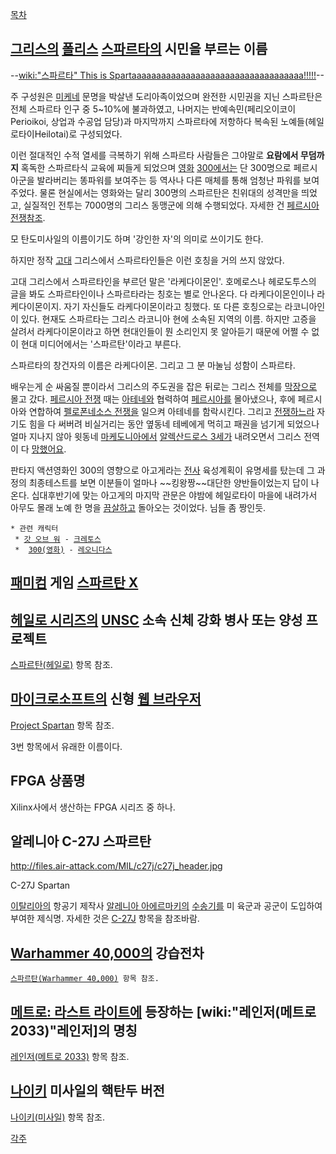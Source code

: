 [[목차]]

== [[그리스]]의 [[폴리스]] [[스파르타]]의 시민을 부르는 이름 ==
--[[wiki:"스파르타" This is Spartaaaaaaaaaaaaaaaaaaaaaaaaaaaaaaaaaaa!!!!!]]--

주 구성원은 [[미케네]] 문명을 박살낸 도리아족이었으며 완전한 시민권을 지닌 스파르탄은 전체 스파르타 인구 중 5~10%에 불과하였고, 나머지는 반예속민(페리오이코이Perioikoi, 상업과 수공업 담당)과 마지막까지 스파르타에 저항하다 복속된 노예들(헤일로타이Heilotai)로 구성되었다. 

이런 절대적인 수적 열세를 극복하기 위해 스파르타 사람들은 그야말로 '''요람에서 무덤까지''' 혹독한 스파르타식 교육에 찌들게 되었으며 [[영화]] [[300]]에서는 단 300명으로 페르시아군을 발라버리는 똥파워를 보여주는 등 역사나 다른 매체를 통해 엄청난 파워를 보여주었다. 물론 현실에서는 영화와는 달리 300명의 스파르탄은 친위대의 성격만을 띄었고, 실질적인 전투는 7000명의 그리스 동맹군에 의해 수행되었다. 자세한 건 [[페르시아 전쟁]]참조.

모 탄도미사일의 이름이기도 하며 '강인한 자'의 의미로 쓰이기도 한다.

하지만 정작 [[고대]] 그리스에서 스파르타인들은 이런 호칭을 거의 쓰지 않았다.

고대 그리스에서 스파르타인을 부르던 말은 '라케다이몬인'. 호메로스나 헤로도투스의 글을 봐도 스파르타인이나 스파르타라는 칭호는 별로 안나온다. 다 라케다이몬인이나 라케다이몬이지. 자기 자신들도 라케다이몬이라고 칭했다. 또 다른 호칭으로는 라코니아인이 있다. 현재도 스파르타는 그리스 라코니아 현에 소속된 지역의 이름. 하지만 고증을 살려서 라케다이몬이라고 하면 현대인들이 뭔 소리인지 못 알아듣기 때문에 어쩔 수 없이 현대 미디어에서는 '스파르탄'이라고 부른다.

스파르타의 창건자의 이름은 라케다이몬. 그리고 그 분 마눌님 성함이 스파르타.

배우는게 순 싸움질 뿐이라서 그리스의 주도권을 잡은 뒤로는 그리스 전체를 [[막장]]으로 몰고 갔다. [[페르시아 전쟁]] 때는 [[아테네]]와 협력하여 [[페르시아]]를 몰아냈으나, 후에 페르시아와 연합하여 [[펠로폰네소스 전쟁]]을 일으켜 아테네를 함락시킨다. 그리고 [[전쟁]]하느라 자기도 힘을 다 써버려 비실거리는 동안 옆동네 테베에게 먹히고 패권을 넘기게 되었으나 얼마 지나지 않아 윗동네 [[마케도니아]]에서 [[알렉산드로스 3세]]가 내려오면서 그리스 전역이 다 [[망했어요]].

판타지 액션영화인 300의 영향으로 아고게라는 [[전사]] 육성계획이 유명세를 탔는데 그 과정의 최종테스트를 보면 이분들이 얼마나 ~~킹왕짱~~대단한 양반들이었는지 답이 나온다. 십대후반기에 맞는 아고게의 마지막 관문은 야밤에 헤일로타이 마을에 내려가서 아무도 몰래 노예 한 명을 [[끔살]]하고 돌아오는 것이었다. 님들 좀 짱인듯.

 * 관련 캐릭터
  * [[갓 오브 워]] - [[크레토스]]
  *  [[300(영화)]] - [[레오니다스]]
== [[패미컴]] 게임 [[스파르탄 X]] ==

== [[헤일로 시리즈]]의 [[UNSC]] 소속 신체 강화 병사 또는 양성 프로젝트 ==
[[스파르탄(헤일로)]] 항목 참조.

== [[마이크로소프트]]의 신형 [[웹 브라우저]] ==
[[Project Spartan]] 항목 참조.

3번 항목에서 유래한 이름이다.

== FPGA 상품명 ==
Xilinx사에서 생산하는 FPGA 시리즈 중 하나.

== 알레니아 C-27J 스파르탄 ==
http://files.air-attack.com/MIL/c27j/c27j_header.jpg

C-27J Spartan

[[이탈리아]]의 항공기 제작사 [[알레니아 아에르마키]]의 [[수송기]]를 미 육군과 공군이 도입하여 부여한 제식명. 자세한 것은 [[C-27J]] 항목을 참조바람.

== [[Warhammer 40,000]]의 강습전차 ==
 [[스파르탄(Warhammer 40,000)]] 항목 참조.

== [[메트로: 라스트 라이트]]에 등장하는 [wiki:"레인저(메트로 2033)"레인저]의 명칭 ==
[[레인저(메트로 2033)]] 항목 참조.

== [[나이키]] 미사일의 핵탄두 버전 ==
[[나이키(미사일)]] 항목 참조.


[[각주]]
